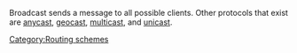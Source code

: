 {{wikipedia|Broadcasting (networking)}}

Broadcast sends a message to all possible clients. Other protocols that exist are [[anycast]], [[geocast]], [[multicast]], and [[unicast]].

[[Category:Routing schemes]]